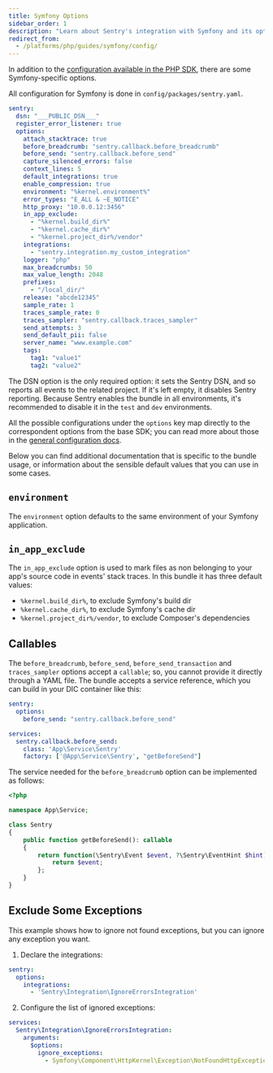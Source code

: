```yaml
---
title: Symfony Options
sidebar_order: 1
description: "Learn about Sentry's integration with Symfony and its options."
redirect_from:
  - /platforms/php/guides/symfony/config/
---
```


In addition to the [configuration available in the PHP SDK](../options/), there are some Symfony-specific options.

All configuration for Symfony is done in `config/packages/sentry.yaml`.

```yaml {filename:config/packages/sentry.yaml}
sentry:
  dsn: "___PUBLIC_DSN___"
  register_error_listener: true
  options:
    attach_stacktrace: true
    before_breadcrumb: "sentry.callback.before_breadcrumb"
    before_send: "sentry.callback.before_send"
    capture_silenced_errors: false
    context_lines: 5
    default_integrations: true
    enable_compression: true
    environment: "%kernel.environment%"
    error_types: "E_ALL & ~E_NOTICE"
    http_proxy: "10.0.0.12:3456"
    in_app_exclude:
      - "%kernel.build_dir%"
      - "%kernel.cache_dir%"
      - "%kernel.project_dir%/vendor"
    integrations:
      - "sentry.integration.my_custom_integration"
    logger: "php"
    max_breadcrumbs: 50
    max_value_length: 2048
    prefixes:
      - "/local_dir/"
    release: "abcde12345"
    sample_rate: 1
    traces_sample_rate: 0
    traces_sampler: "sentry.callback.traces_sampler"
    send_attempts: 3
    send_default_pii: false
    server_name: "www.example.com"
    tags:
      tag1: "value1"
      tag2: "value2"
```

The DSN option is the only required option: it sets the Sentry DSN, and so reports all events to the related project. If it's
left empty, it disables Sentry reporting. Because Sentry enables the bundle in all environments, it's recommended to
disable it in the `test` and `dev` environments.

All the possible configurations under the `options` key map directly to the correspondent options from the base SDK;
you can read more about those in the [general configuration docs](../options/).

Below you can find additional documentation that is specific to the bundle usage, or information about the sensible default
values that you can use in some cases.

## `environment`

The `environment` option defaults to the same environment of your Symfony application.

## `in_app_exclude`

The `in_app_exclude` option is used to mark files as non belonging to your app's source code in events' stack traces.
In this bundle it has three default values:

- `%kernel.build_dir%`, to exclude Symfony's build dir
- `%kernel.cache_dir%`, to exclude Symfony's cache dir
- `%kernel.project_dir%/vendor`, to exclude Composer's dependencies

## Callables

The `before_breadcrumb`, `before_send`, `before_send_transaction` and `traces_sampler` options accept a `callable`; so, you cannot provide it directly through
a YAML file. The bundle accepts a service reference, which you can build in your DIC container like this:

```yaml {filename:config/packages/sentry.yaml}
sentry:
  options:
    before_send: "sentry.callback.before_send"

services:
  sentry.callback.before_send:
    class: 'App\Service\Sentry'
    factory: ['@App\Service\Sentry', "getBeforeSend"]
```

The service needed for the `before_breadcrumb` option can be implemented as follows:

```php {filename:src/Service/Sentry.php}
<?php

namespace App\Service;

class Sentry
{
    public function getBeforeSend(): callable
    {
        return function(\Sentry\Event $event, ?\Sentry\EventHint $hint): ?\Sentry\Event {
            return $event;
        };
    }
}
```

## Exclude Some Exceptions

This example shows how to ignore not found exceptions, but you can ignore any exception you want.

1. Declare the integrations:

```yaml {filename:config/packages/sentry.yaml}
sentry:
  options:
    integrations:
      - 'Sentry\Integration\IgnoreErrorsIntegration'
```

2. Configure the list of ignored exceptions:

```yaml {filename:config/services.yaml}
services:
  Sentry\Integration\IgnoreErrorsIntegration:
    arguments:
      $options:
        ignore_exceptions:
          - Symfony\Component\HttpKernel\Exception\NotFoundHttpException
```

